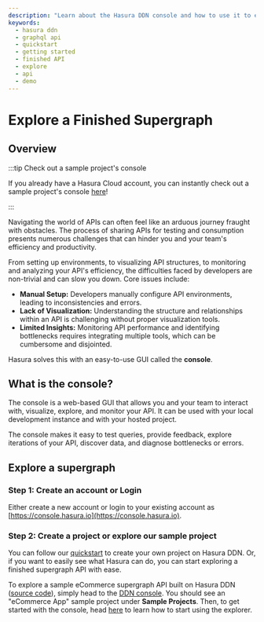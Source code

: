 ```yaml
---
description: "Learn about the Hasura DDN console and how to use it to explore a finished Supergraph."
keywords:
  - hasura ddn
  - graphql api
  - quickstart
  - getting started
  - finished API
  - explore
  - api
  - demo
---
```



# Explore a Finished Supergraph

## Overview

:::tip Check out a sample project's console

If you already have a Hasura Cloud account, you can instantly check out a sample project's console
[here](https://console.hasura.io/project/vast-buzzard-8147/build/37008832ab/explorer/supergraph)!

:::

Navigating the world of APIs can often feel like an arduous journey fraught with obstacles. The process of sharing APIs
for testing and consumption presents numerous challenges that can hinder you and your team's efficiency and
productivity.

From setting up environments, to visualizing API structures, to monitoring and analyzing your API's efficiency, the
difficulties faced by developers are non-trivial and can slow you down. Core issues include:

- **Manual Setup:** Developers manually configure API environments, leading to inconsistencies and errors.
- **Lack of Visualization:** Understanding the structure and relationships within an API is challenging without proper
  visualization tools.
- **Limited Insights:** Monitoring API performance and identifying bottlenecks requires integrating multiple tools,
  which can be cumbersome and disjointed.

Hasura solves this with an easy-to-use GUI called the **console**.

## What is the console?

The console is a web-based GUI that allows you and your team to interact with, visualize, explore, and monitor your API.
It can be used with your local development instance and with your hosted project.

<Thumbnail src="/img/get-started/console-overview.png" alt="Overview of the console" width="1000px" />

The console makes it easy to test queries, provide feedback, explore iterations of your API, discover data, and diagnose
bottlenecks or errors.

## Explore a supergraph

### Step 1: Create an account or Login

Either create a new account or login to your existing account as [https://console.hasura.io](https://console.hasura.io).

### Step 2: Create a project or explore our sample project

You can follow our [quickstart](/getting-started/quickstart.mdx) to create your own project on Hasura DDN. Or, if you
want to easily see what Hasura can do, you can start exploring a finished supergraph API with ease.

To explore a sample eCommerce supergraph API built on Hasura DDN
([source code](https://github.com/hasura/ddn-sample-app)), simply head to the
[DDN console](https://console.hasura.io/projects). You should see an "eCommerce App" sample project under **Sample
Projects**. Then, to get started with the console, head [here](/getting-started/explore/explore-your-api.mdx) to learn
how to start using the explorer.
